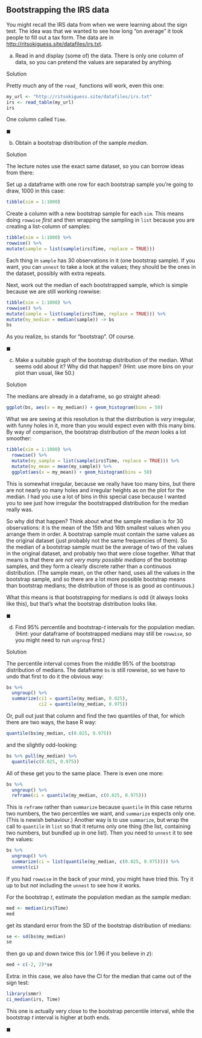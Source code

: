 ## Bootstrapping the IRS data

 You might recall the IRS data from when we were learning about the sign test. The idea was that we wanted to see how long "on average" it took people to fill out a tax form. The data are in [http://ritsokiguess.site/datafiles/irs.txt](http://ritsokiguess.site/datafiles/irs.txt).



(a) Read in and display (some of) the data. There is only one column of data, so you can pretend the values are separated by anything.

Solution


Pretty much any of the `read_` functions will work, even this one:

```r
my_url <- "http://ritsokiguess.site/datafiles/irs.txt"
irs <- read_table(my_url)
irs
```

One column called `Time`.


$\blacksquare$


(b) Obtain a bootstrap distribution of the sample *median*.

Solution


The lecture notes use the exact same dataset, so you can borrow ideas from there:

Set up a dataframe with one row for each bootstrap sample you're going to draw, 1000 in this case:

```r
tibble(sim = 1:1000)
```

Create a column with a new bootstrap sample for each `sim`. This means doing `rowwise` *first* and then wrapping the sampling in `list` because you are creating a list-column of samples:

```r
tibble(sim = 1:1000) %>% 
rowwise() %>% 
mutate(sample = list(sample(irs$Time, replace = TRUE)))
```

Each thing in `sample` has 30 observations in it (one bootstrap sample). If you want, you can `unnest` to take a look at the values; they should be the ones in the dataset, possibly with extra repeats.

Next, work out the median of each bootstrapped sample, which is simple because we are still working rowwise:

```r
tibble(sim = 1:1000) %>% 
rowwise() %>% 
mutate(sample = list(sample(irs$Time, replace = TRUE))) %>% 
mutate(my_median = median(sample)) -> bs
bs
```

As you realize, `bs` stands for "bootstrap". Of course.


$\blacksquare$


(c) Make a suitable graph of the bootstrap distribution of the median. What seems odd about it? Why did that happen? (Hint: use more bins on your plot than usual, like 50.)

Solution


The medians are already in a dataframe, so go straight ahead:

```r
ggplot(bs, aes(x = my_median)) + geom_histogram(bins = 50)
```

What we are seeing at this resolution is that the distribution is *very* irregular, with funny holes in it, more than you would expect even with this many bins. By way of comparison, the bootstrap distribution of the *mean* looks a lot smoother:

```r
tibble(sim = 1:1000) %>% 
  rowwise() %>% 
  mutate(my_sample = list(sample(irs$Time, replace = TRUE))) %>% 
  mutate(my_mean = mean(my_sample)) %>% 
  ggplot(aes(x = my_mean)) + geom_histogram(bins = 50)
```
This is somewhat irregular, because we really have too many bins, but there are not nearly so many holes and irregular heights as on the plot for the median. I had you use a lot of bins in this special case because I wanted you to see just how irregular the bootstrapped distribution for the median really was.

So why did that happen? Think about what the sample median is for 30 observations: it is the mean of the 15th and 16th smallest values when you arrange them in order. A bootstrap sample must contain the same values as the original dataset (just probably not the same frequencies of them). So the median of a bootstrap sample must be the average of two of the values in the original dataset, and probably two that were close together. What that means is that there are *not very many possible medians* of the bootstrap samples, and they form a clearly discrete rather than a continuous distribution. (The sample mean, on the other hand, uses all the values in the bootstrap sample, and so there are a lot more possible bootstrap means than bootstrap medians; the distribution of those is as good as continuous.)

What this means is that bootstrapping for medians is odd (it always looks like this), but that's what the bootstrap distribution looks like.


$\blacksquare$


(d) Find 95% percentile and bootstrap-$t$ intervals for the population median. (Hint: your dataframe of bootstrapped medians may still be `rowwise`, so you might need to run `ungroup` first.)

Solution


The percentile interval comes from the middle 95% of the bootstrap distribution of medians. The dataframe `bs` is still rowwise, so we have to undo that first to do it the obvious way:

```r
bs %>% 
  ungroup() %>% 
  summarize(ci1 = quantile(my_median, 0.025),
            ci2 = quantile(my_median, 0.975))
```

Or, pull out just that column and find the two quantiles of that, for which there are two ways, the base R way:

```r
quantile(bs$my_median, c(0.025, 0.975))
```

and the slightly odd-looking:

```r
bs %>% pull(my_median) %>% 
  quantile(c(0.025, 0.975))
```

All of these get you to the same place. There is even one more:

```r
bs %>% 
  ungroup() %>% 
  reframe(ci = quantile(my_median, c(0.025, 0.975)))
```

This is `reframe` rather than `summarize` because `quantile` in this case returns two numbers, the two percentiles we want, and `summarize` expects only one. (This is newish behaviour.) Another way is to use `summarize`, but wrap the call to `quantile` in `list` so that it returns only one thing (the list, containing two numbers, but bundled up in one list). Then you need to `unnest` it to see the values:


```r
bs %>% 
  ungroup() %>% 
  summarize(ci = list(quantile(my_median, c(0.025, 0.975)))) %>% 
  unnest(ci)  
```

If you had `rowwise` in the back of your mind, you might have tried this. Try it up to but *not* including the `unnest` to see how it works.

For the bootstrap $t$, estimate the population median as the sample median:

```r
med <- median(irs$Time)
med
```

get its standard error from the SD of the bootstrap distribution of medians:

```r
se <- sd(bs$my_median)
se
```

then go up and down twice this (or 1.96 if you believe in $z$): 

```r
med + c(-2, 2)*se
```

Extra: in this case, we also have the CI for the median that came out of the sign test:

```r
library(smmr)
ci_median(irs, Time)
```

This one is actually very close to the bootstrap percentile interval, while the bootstrap $t$ interval is higher at both ends.


$\blacksquare$



